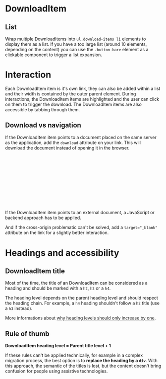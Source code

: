 
<Meta of={DownloadItemStories} />

# DownloadItem

<Canvas of={DownloadItemStories.Example} />

## List

Wrap multiple DownloadItems into `ul.download-items li` elements to display them as a list.
If you have a too large list (around 10 elements, depending on the content) you can use the `.button-bare` element as a clickable component to trigger a list expansion.

<Canvas of={DownloadItemStories.ListExample} />

# Interaction

Each DownloadItem item is it's own link, they can also be added within a list and their width is contained by the outer parent element.
During interactions, the DownloadItem items are highlighted and the user can click on them to trigger the download. The DownloadItem items are also accessible by tabbing through them.

## Download vs navigation

If the DownloadItem item points to a document placed on the same server as the application, add the `download` attribute on your link. This will download the document instead of opening it in the browser.

```html
<a download class="download-item" href="..url-to-your-document">
  <SvgIcon icon="Download" size="xl" class="download-item__icon" />
  <div>
    <h5 class="download-item__title">Title</h5>
    <p class="download-item__description">Optional description</p>
    <p class="meta-info">
      <span class="meta-info__item">meta-info 1</span>
      <span class="meta-info__item">meta-info 2</span>
    </p>
  </div>
</a>
```

If the DownloadItem item points to an external document, a JavaScript or backend approach has to be applied.

And if the cross-origin problematic can't be solved, add a `target="_blank"` attribute on the link for a slightly better interaction.

# Headings and accessibility

## DownloadItem title

Most of the time, the title of an DownloadItem can be considered as a heading and should be marked with a `h2`, `h3` or a `h4`.

The heading level depends on the parent heading level and should respect the heading chain. For example, a `h4` heading shouldn't follow a `h2` title (use a `h3` instead).

More informations about [why heading levels should only increase by one](https://dequeuniversity.com/rules/axe/4.4/heading-order?application=axeAPI).

## Rule of thumb

**DownloadItem heading level = Parent title level + 1**

If these rules can't be applied technically, for example in a complex migration process, the best option is to **replace the heading by a `div`**. With this approach, the semantic of the titles is lost, but the content doesn't bring confusion for people using assistive technologies.
